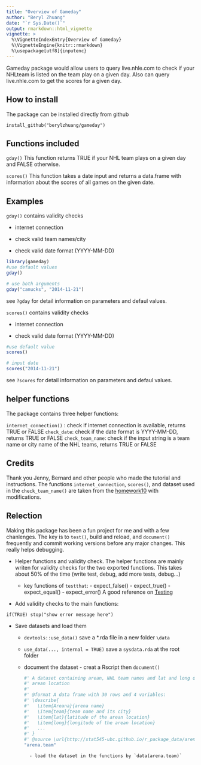 ```yaml
---
title: "Overview of Gameday"
author: "Beryl Zhuang"
date: "`r Sys.Date()`"
output: rmarkdown::html_vignette
vignette: >
  %\VignetteIndexEntry{Overview of Gameday}
  %\VignetteEngine{knitr::rmarkdown}
  %\usepackage[utf8]{inputenc}
---
```


Gameday package would allow users to query live.nhle.com to check if your NHLteam
    is listed on the team play on a given day. Also can query live.nhle.com to get the
    scores for a given day.
    
## How to install

The package can be installed directly from github


`install_github("berylzhuang/gameday")`


## Functions included

`gday()` This function returns TRUE if your NHL team plays on a given day and FALSE otherwise.

`scores()` This function takes a date input and returns a data.frame with information about the scores of all games on the given date.


## Examples

`gday()` contains validity checks

* internet connection

* check valid team names/city

* check valid date format (YYYY-MM-DD)

```r
library(gameday)
#use default values
gday()

# use both arguments
gday("canucks", "2014-11-21")

```

see `?gday` for detail information on parameters and defaul values.

`scores()` contains validity checks

* internet connection

* check valid date format (YYYY-MM-DD)

```r

#use default value
scores()

# input date
scores("2014-11-21")

```

see `?scores` for detail information on parameters and defaul values.


## helper functions
The package contains three helper functions:

`internet_connection()` : check if internet connection is available, returns TRUE or FALSE
`check_date`: check if the date format is YYYY-MM-DD, returns TRUE or FALSE
`check_team_name`: check if the input string is a team name or city name of the NHL teams, returns TRUE or FALSE


## Credits
Thank you Jenny, Bernard and other people who made the tutorial and instructions.
The functions `internet_connection`, `scores()`, and dataset used in the `check_team_name()` are taken from the [homework10](http://stat545-ubc.github.io/hw10_package.html) with modifications.

## Relection
Making this package has been a fun project for me and with a few chanlenges. The key is to `test()`, build and reload, and `document()` frequently and commit working versions before any major changes. This really helps debugging.

* Helper functions and validity check.
The helper functions are mainly writen for validity checks for the two exported functions.
This takes about 50% of the time (write test, debug, add more tests, debug...)

	* key functions of `testthat`:
			- expect_false()
			- expect_true()
			- expect_equal()
			- expect_error()
A good reference on [Testing](http://r-pkgs.had.co.nz/tests.html)

* Add validity checks to the main functions:

`if(TRUE)
stop("show error message here")`

* Save datasets and load them

	- `devtools::use_data()` save a *.rda file in a new folder `\data`
	- `use_data(..., internal = TRUE)` save a `sysdata.rda` at the root folder
	- document the dataset
			- creat a Rscript then `document()`
```r
#' A dataset containing arean, NHL team names and lat and long of
#' arean location
#'
#' @format A data frame with 30 rows and 4 variables:
#' \describe{
#'   \item{Areana}{arena name}
#'   \item{team}{team name and its city}
#'   \item{lat}{latitude of the arean location}
#'   \item{long}{longitude of the arean location}
#'   ...
#' }
#' @source \url{http://stat545-ubc.github.io/r_package_data/arena_team.tsv}
"arena.team"
```

			- load the dataset in the functions by `data(arena.team)`
